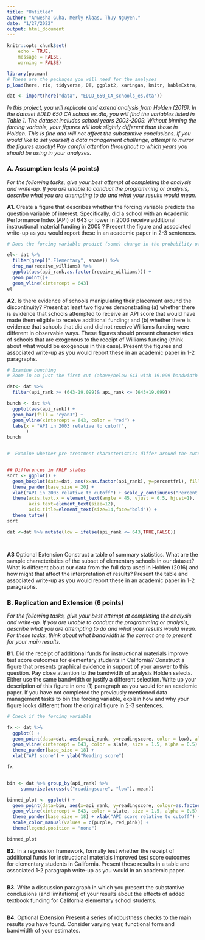 ```yaml
---
title: "Untitled"
author: "Anwesha Guha, Merly Klaas, Thuy Nguyen,"
date: "1/27/2022"
output: html_document
---
```


```r
knitr::opts_chunk$set(
	echo = TRUE,
	message = FALSE,
	warning = FALSE)

library(pacman)
# These are the packages you will need for the analyses 
p_load(here, rio, tidyverse, DT, ggplot2, xaringan, knitr, kableExtra, modelsummary, stargazer, xaringanthemer, gganimate, ggthemes, fixest, haven)

dat <- import(here("data", "EDLD_650_CA_schools_es.dta"))


``` 

*In this project, you will replicate and extend analysis from Holden (2016). In the dataset EDLD 650 CA school es.dta, you will find the variables listed in Table 1. The dataset includes school years 2003-2009. Without binning the forcing variable, your figures will look slightly different than those in Holden. This is fine and will not affect the substantive conclusions. If you would like to set yourself a data management challenge, attempt to mirror the figures exactly! Pay careful attention throughout to which years you should be using in your analyses.*

### A. Assumption tests (4 points)

*For the following tasks, give your best attempt at completing the analysis and write-up. If you are unable to conduct the programming or analysis, describe what you are attempting to do and what your results would mean.*

**A1.** Create a figure that describes whether the forcing variable predicts the question variable of interest. Specifically, did a school with an Academic Performance Index (API) of 643 or lower in 2003 receive additional instructional material funding in 2005 ? Present the figure and associated write-up as you would report these in an academic paper in 2-3 sentences.

```r

# Does the forcing variable predict (some) change in the probability of treatment?

el<- dat %>%  
  filter(grepl(".Elementary", sname)) %>% 
  drop_na(receive_williams) %>% 
  ggplot(aes(api_rank,as.factor(receive_williams))) +
  geom_point()+
  geom_vline(xintercept = 643)
el
```

**A2.** Is there evidence of schools manipulating their placement around the discontinuity? Present at least two figures demonstrating (a) whether there is evidence that schools attempted to receive an API score that would have made them eligible to receive additional funding; and (b) whether there is evidence that schools that did and did not receive Williams funding were different in observable ways. These figures should present characteristics of schools that are exogenous to the receipt of Williams funding (think about what would be exogenous in this case). Present the figures and associated write-up as you would report these in an academic paper in 1-2 paragraphs. 

```r
# Examine bunching
# Zoom in on just the first cut (above/below 643 with 19.099 bandwidth of the cutoff)

dat<- dat %>%
  filter(api_rank >= (643-19.099)& api_rank <= (643+19.099))

bunch <- dat %>%
  ggplot(aes(api_rank)) +
  geom_bar(fill = "cyan3") +
  geom_vline(xintercept = 643, color = "red") + 
  labs(x = "API in 2003 relative to cutoff", 
       )
bunch


#  Examine whether pre-treatment characteristics differ around the cutoff score discontinuity (binned scatterplot of covariates around discontinuity)


## Differences in FRLP status
sort <- ggplot() +
  geom_boxplot(data=dat, aes(x=as.factor(api_rank), y=percentfrl), fill="tomato3", alpha=0.4) +
  theme_pander(base_size = 20) +
  xlab("API in 2003 relative to cutoff") + scale_y_continuous("Percent of Low-Income students")+
  theme(axis.text.x = element_text(angle = 45, vjust = 0.5, hjust=1),
        axis.text=element_text(size=12),
        axis.title=element_text(size=14,face="bold")) +
  theme_tufte()
sort

dat <-dat %>% mutate(low = ifelse(api_rank <= 643,TRUE,FALSE))




```

**A3** Optional Extension Construct a table of summary statistics. What are the sample characteristics of the subset of elementary schools in our dataset? What is different about our data from the full data used in Holden (2016) and how might that affect the interpretation of results? Present the table and associated write-up as you would report these in an academic paper in 1-2 paragraphs.

### B. Replication and Extension (6 points)

*For the following tasks, give your best attempt at completing the analysis and write-up. If you are unable to conduct the programming or analysis, describe what you are attempting to do and what your results would mean. For these tasks, think about what bandwidth is the correct one to present for your main results.*

**B1.** Did the receipt of additional funds for instructional materials improve test score outcomes for elementary students in California? Construct a figure that presents graphical evidence in support of your answer to this question. Pay close attention to the bandwidth of analysis Holden selects. Either use the same bandwidth or justify a different selection. Write up your description of this figure in one (1) paragraph as you would for an academic paper. If you have not completed the previously mentioned data management tasks to bin the forcing variable, explain how and why your figure looks different from the original figure in 2-3 sentences.

```r

# Check if the forcing variable 

fx <- dat %>% 
  ggplot() +
  geom_point(data=dat, aes(x=api_rank, y=readingscore, color = low), alpha=0.8, shape=16) +
  geom_vline(xintercept = 643, color = slate, size = 1.5, alpha = 0.5) +
  theme_pander(base_size = 18) +
  xlab("API score") + ylab("Reading score") 

fx


bin <- dat %>% group_by(api_rank) %>% 
     summarise(across(c("readingscore", "low"), mean))

binned_plot <- ggplot() + 
  geom_point(data=bin, aes(x=api_rank, y=readingscore, colour=as.factor(low)), alpha=0.8, shape=16, size=3) +
  geom_vline(xintercept = 643, color = slate, size = 1.5, alpha = 0.5) + 
  theme_pander(base_size = 18) + xlab("API score relative to cutoff") + ylab("Reading score") + 
  scale_color_manual(values = c(purple, red_pink)) +
  theme(legend.position = "none")

binned_plot
```

**B2.** In a regression framework, formally test whether the receipt of additional funds for instructional materials improved test score outcomes for elementary students in California. Present these results in a table and associated 1-2 paragraph write-up as you would in an academic paper.

```r

```

**B3.** Write a discussion paragraph in which you present the substantive conclusions (and limitations) of your results about the effects of added textbook funding for California elementary school students.
```r

```

**B4.** Optional Extension Present a series of robustness checks to the main results you have found. Consider varying year, functional form and bandwidth of your estimates.

```r

```




 